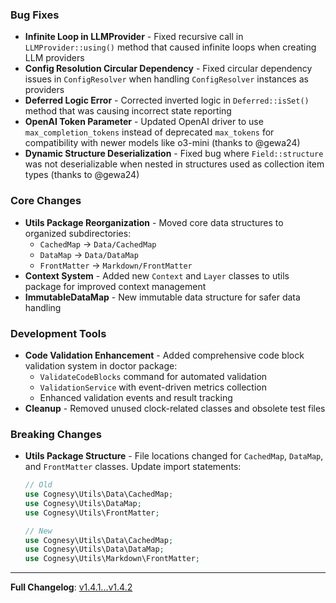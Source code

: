 ### Bug Fixes

- **Infinite Loop in LLMProvider** - Fixed recursive call in `LLMProvider::using()` method that caused infinite loops when creating LLM providers
- **Config Resolution Circular Dependency** - Fixed circular dependency issues in `ConfigResolver` when handling `ConfigResolver` instances as providers
- **Deferred Logic Error** - Corrected inverted logic in `Deferred::isSet()` method that was causing incorrect state reporting
- **OpenAI Token Parameter** - Updated OpenAI driver to use `max_completion_tokens` instead of deprecated `max_tokens` for compatibility with newer models like o3-mini (thanks to @gewa24)
- **Dynamic Structure Deserialization** - Fixed bug where `Field::structure` was not deserializable when nested in structures used as collection item types (thanks to @gewa24)

### Core Changes

- **Utils Package Reorganization** - Moved core data structures to organized subdirectories:
  - `CachedMap` → `Data/CachedMap`
  - `DataMap` → `Data/DataMap`
  - `FrontMatter` → `Markdown/FrontMatter`
- **Context System** - Added new `Context` and `Layer` classes to utils package for improved context management
- **ImmutableDataMap** - New immutable data structure for safer data handling

### Development Tools

- **Code Validation Enhancement** - Added comprehensive code block validation system in doctor package:
  - `ValidateCodeBlocks` command for automated validation
  - `ValidationService` with event-driven metrics collection
  - Enhanced validation events and result tracking
- **Cleanup** - Removed unused clock-related classes and obsolete test files

### Breaking Changes

- **Utils Package Structure** - File locations changed for `CachedMap`, `DataMap`, and `FrontMatter` classes. Update import statements:
  ```php
  // Old
  use Cognesy\Utils\Data\CachedMap;
  use Cognesy\Utils\DataMap;
  use Cognesy\Utils\FrontMatter;
  
  // New
  use Cognesy\Utils\Data\CachedMap;
  use Cognesy\Utils\Data\DataMap;
  use Cognesy\Utils\Markdown\FrontMatter;
  ```

---

**Full Changelog**: [v1.4.1...v1.4.2](https://github.com/cognesy/instructor-php/compare/v1.4.1...v1.4.2)